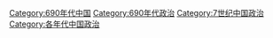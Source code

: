 [[Category:690年代中国|Category:690年代中国]]
[[Category:690年代政治|Category:690年代政治]]
[[Category:7世纪中国政治|Category:7世纪中国政治]]
[[Category:各年代中国政治|Category:各年代中国政治]]